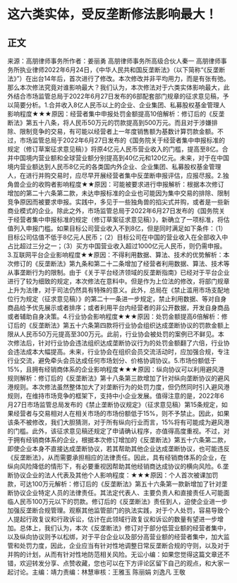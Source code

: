 # 这六类实体，受反垄断修法影响最大！
## 正文
来源：高朋律师事务所作者：姜丽勇 高朋律师事务所高级合伙人秦一 高朋律师事务所执业律师2022年6月24日，《中华人民共和国反垄断法》（以下简称“《反垄断法》”）在出台14年后，首次进行了修改。本次修改并非平均用力，而是有张有弛。那么本次修法究竟对谁影响最大？我们认为，本次修法对于六类实体影响最大，此外结合市场监管总局于2022年6月27日发布的6部配套部门规章的征求意见稿，予以简要分析。1.合并收入8亿人民币以上的企业、企业集团、私募股权基金管理人影响程度★★★原因：经营者集中申报处罚金额提高10倍解析：修订后的《反垄断法》第五十八条，将人民币50万元的罚款提高到500万元。而且对于涉嫌排除、限制竞争的交易，有可能以经营者上一年度销售额为基数计算罚款金额。不过，市场监管总局于2022年6月27日发布的《国务院关于经营者集中申报标准的规定（修订草案征求意见稿）》将原4亿元人民币营业收入的门槛，提高至8亿。合并中国境内营业额和全球营业额分别提高到40亿元和120亿元。未来，对于在中国境内营业额达到人民币8亿元的各类国内外企业、企业集团、私募股权基金管理人，在进行并购交易时，应尽早开展经营者集中反垄断申报评估，应报尽报。2.独角兽企业的收购者影响程度★★原因：可能被要求进行申报解析：根据本次修订增加的第二十六条第二款，未达申报标准的企业也可能因为集中交易的排除、限制竞争原因而被要求申报。实践中，多见于一些独角兽的掐尖式并购，或者是一些新商业模式的企业。除此之外，市场监管总局于2022年6月27日发布的《国务院关于经营者集中申报标准的规定（修订草案征求意见稿）》，新确立了一项标准，将估值列入申报门槛。如果目标公司营业收入不到8亿，但是同时满足如下条件：（1）目标公司估值不低于8亿元人民币；（2）目标公司在中国的营业收入在全部收入中占比超过三分之一；（3）买方中国营业收入超过1000亿元人民币，则仍需申报。3.互联网平台企业影响程度★★原因：不得利用数据、算法、技术的优势解析：本次修订的《反垄断法》第九条和第二十二条增加了经营者利用数据、算法、技术等从事垄断行为的限制。由于《关于平台经济领域的反垄断指南》已经对于平台企业进行了较为细致的规定，本次修法在意料中。但是作为上位法的修改，将部门规章上升为法律，对于司法仍然具有特殊的意义。此外，总局在《禁止滥用市场支配地位行为规定（征求意见稿）》的第二十一条进一步规定，禁止利用数据、等对自身商品给予优先展示或者排序；或者利用平台内经营者的非公开数据，开发自身商品或者辅助自身决策。4.行业协会影响程度★★★原因：处罚金额提高6倍解析：修订后的《反垄断法》第五十六条第四款将行业协会组织达成垄断协议的罚款金额上限从人民币50万元提高至300万元。此前，行业协会被处罚的案例已不鲜见。本次修法后，针对行业协会违法组织达成垄断协议行为的处罚金额翻了六倍，行业协会违法成本大幅提高。未来，行业协会在组织会员交流活动时，应加强合规，专注行业交流，避免牵头会员达成任何市场划分、价格协调协议。5.市场份额低于15%，且拥有经销商体系的企业影响程度★★★原因：纵向协议可以利用避风港规则解析：修订后的《反垄断法》第十八条第三款增加了针对纵向垄断协议的避风港规则。本次修法虽然整体加大了对垄断行为的处罚力度，但仍然同时引入避风港规则，在维持市场竞争的框架下，支持中小企业发展。值得注意的是，2022年6月27日市场监管总局发布的《禁止垄断协议规定》（征求意见稿）第15条规定，如果经营者与交易相对人在相关市场的市场份额低于15%，则不予禁止。因此，如果该条不被修改，我们大胆猜测，对于所有纵向行业而言，15%将有可能成为避风港的门槛。此外，该征求意见稿还规定了申请确认程序，亦值得高度重视。不过，对于拥有经销商体系的企业，根据本次修订增加的《反垄断法》第五十六条第二款，即使企业本身不直接达成垄断协议，若其帮助其他企业达成垄断协议，也可能违反《反垄断法》，从而需要承担相应的法律责任。因此，具有经销商体系的企业，在纵向风险降低的情形下，有必要重视因帮助其他经销商达成协议的横向风险。6.垄断协议企业的法人代表及其他个人影响程度：★★★原因：个人首次被课加罚款，可达100万元解析：修订后的《反垄断法》第五十六条第一款新增加了针对垄断协议企业特定人员的法律责任。其法定代表人、主要负责人和直接责任人可能面临人民币100万元以下的罚款。修订后的《反垄断法》责任到人，迫使企业进一步加强反垄断合规管理。观察其他监管部门的执法实践，对于个人处罚，容易导致个人提起行政复议和行政诉讼，估计在此领域行政复议和诉讼的数量有望进一步增加。总体上，我们认为，本次《反垄断法》修订对于部分低营业额的经营者集中，以及纵向协议则予以松绑，对于平台企业以及部分高营业额的经营者集中，加大监管和处罚力度，因此，企业应当有针对性地调整日常反垄断合规的守则，以及对于并购的计划，从而有针对性地防范相关风险。无讼小编：如果您觉得这篇文章还不错，欢迎转发分享、点赞收藏，您也可以在下方评论区留下自己的观点，和大家一起讨论。主编：靖力责编：林慧审核：王雅玉 陈丽娟 刘逸凡 王敬